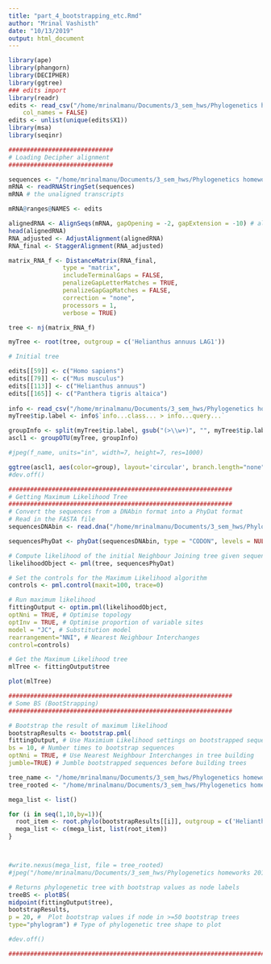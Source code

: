 ```yaml
---
title: "part_4_bootstrapping_etc.Rmd"
author: "Mrinal Vashisth"
date: "10/13/2019"
output: html_document
---
```


```r
library(ape)
library(phangorn)
library(DECIPHER)
library(ggtree)
### edits import
library(readr)
edits <- read_csv("/home/mrinalmanu/Documents/3_sem_hws/Phylogenetics homeworks 2019/Phylogenetics project/raw_data/edits", 
    col_names = FALSE)
edits <- unlist(unique(edits$X1))
library(msa)
library(seqinr)

```

```r
#############################
# Loading Decipher alignment
#############################

sequences <- "/home/mrinalmanu/Documents/3_sem_hws/Phylogenetics homeworks 2019/Mini Project/output/raw_data/ascl1_seq_unique_INPUT.fasta"
mRNA <- readRNAStringSet(sequences)
mRNA # the unaligned transcripts

mRNA@ranges@NAMES <- edits

alignedRNA <- AlignSeqs(mRNA, gapOpening = -2, gapExtension = -10) # align with RNA secondary structure
head(alignedRNA)
RNA_adjusted <- AdjustAlignment(alignedRNA)
RNA_final <- StaggerAlignment(RNA_adjusted)

matrix_RNA_f <- DistanceMatrix(RNA_final,
               type = "matrix",
               includeTerminalGaps = FALSE,
               penalizeGapLetterMatches = TRUE,
               penalizeGapGapMatches = FALSE,
               correction = "none",
               processors = 1,
               verbose = TRUE)

tree <- nj(matrix_RNA_f)

myTree <- root(tree, outgroup = c('Helianthus annuus LAG1'))

```

```r
# Initial tree

edits[[59]] <- c("Homo sapiens")
edits[[79]] <- c("Mus musculus")
edits[[113]] <- c("Helianthus annuus")
edits[[165]] <- c("Panthera tigris altaica")
  
info <- read_csv("/home/mrinalmanu/Documents/3_sem_hws/Phylogenetics homeworks 2019/Phylogenetics project/output_decipher/group_info.csv")
myTree$tip.label <- info$`info...class... > info...query...`

groupInfo <- split(myTree$tip.label, gsub("(>\\w+)", "", myTree$tip.label))
ascl1 <- groupOTU(myTree, groupInfo)

#jpeg(f_name, units="in", width=7, height=7, res=1000)

ggtree(ascl1, aes(color=group), layout='circular', branch.length="none") + geom_tiplab(size=1, aes(angle=angle)) 
#dev.off()

```

```r
##############################################################
# Getting Maximum Likelihood Tree
##############################################################
# Convert the sequences from a DNAbin format into a PhyDat format
# Read in the FASTA file
sequencesDNAbin <- read.dna("/home/mrinalmanu/Documents/3_sem_hws/Phylogenetics homeworks 2019/Phylogenetics project/output_decipher/rna_final.fasta", format = "fasta", skip=0)

sequencesPhyDat <- phyDat(sequencesDNAbin, type = "CODON", levels = NULL)

# Compute likelihood of the initial Neighbour Joining tree given sequences
likelihoodObject <- pml(tree, sequencesPhyDat)

# Set the controls for the Maximum Likelihood algorithm
controls <- pml.control(maxit=100, trace=0)

# Run maximum likelihood
fittingOutput <- optim.pml(likelihoodObject,
optNni = TRUE, # Optimise topology
optInv = TRUE, # Optimise proportion of variable sites
model = "JC", # Substitution model
rearrangement="NNI", # Nearest Neighbour Interchanges
control=controls)

# Get the Maximum Likelihood tree
mlTree <- fittingOutput$tree

plot(mlTree)
```


```r
##############################################################
# Some BS (BootStrapping)
##############################################################

# Bootstrap the result of maximum likelihood
bootstrapResults <- bootstrap.pml(
fittingOutput, # Use Maximium Likelihood settings on bootstrapped sequences
bs = 10, # Number times to bootstrap sequences
optNni = TRUE, # Use Nearest Neighbour Interchanges in tree building
jumble=TRUE) # Jumble bootstrapped sequences before building trees


```
```r

tree_name <- "/home/mrinalmanu/Documents/3_sem_hws/Phylogenetics homeworks 2019/Phylogenetics project/refined_output/bootstrapped_tree_10_times_JC.nex"
tree_rooted <- "/home/mrinalmanu/Documents/3_sem_hws/Phylogenetics homeworks 2019/Phylogenetics project/refined_output/rooted_bootstrapped_tree_10_times_JC.nex"

mega_list <- list()

for (i in seq(1,10,by=1)){
  root_item <- root.phylo(bootstrapResults[[i]], outgroup = c('Helianthus annuus LAG1'))
  mega_list <- c(mega_list, list(root_item))
}



#write.nexus(mega_list, file = tree_rooted)
#jpeg("/home/mrinalmanu/Documents/3_sem_hws/Phylogenetics homeworks 2019/Phylogenetics project/refined_output/Organised_bootstrap_20.times_decipher_JC_100.reps.jpeg", units="in", width=25, height=50, res=500)

# Returns phylogenetic tree with bootstrap values as node labels
treeBS <- plotBS(
midpoint(fittingOutput$tree),
bootstrapResults,
p = 20, #  Plot bootstrap values if node in >=50 bootstrap trees 
type="phylogram") # Type of phylogenetic tree shape to plot

#dev.off()

###########################################################################################

```